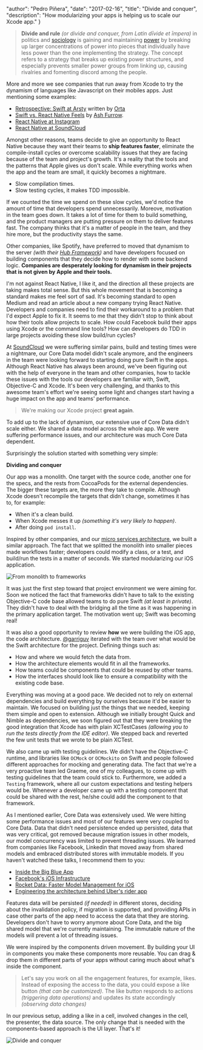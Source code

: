 
  "author": "Pedro Piñera",
  "date": "2017-02-16",
  "title": "Divide and conquer",
  "description": "How modularizing your apps is helping us to scale our Xcode app."
}




> **Divide and rule** _(or divide and conquer, from Latin dīvide et īmpera)_ in politics and [sociology](https://en.wikipedia.org/wiki/Sociology) is gaining and maintaining [power](<https://en.wikipedia.org/wiki/Power_(social_and_political)>) by breaking up larger concentrations of power into pieces that individually have less power than the one implementing the strategy. The concept refers to a strategy that breaks up existing power structures, and especially prevents smaller power groups from linking up, causing rivalries and fomenting discord among the people.

More and more we see companies that run away from Xcode to try the dynamism of languages like Javascript on their mobiles apps. Just mentioning some examples:

- [Retrospective: Swift at Arsty](http://artsy.github.io/blog/2017/02/05/Retrospective-Swift-at-Artsy/) written by [Orta](https://twitter.com/orta)
- [Swift vs. React Native Feels](https://ashfurrow.com/blog/swift-vs-react-native-feels/) by [Ash Furrow](https://ashfurrow.com/).
- [React Native at Instagram](https://engineering.instagram.com/react-native-at-instagram-dd828a9a90c7#.vph72j14f)
- [React Native at SoundCloud](https://developers.soundcloud.com/blog/react-native-at-soundcloud)

Amongst other reasons, teams decide to give an opportunity to React Native because they want their teams to **ship features faster**, eliminate the compile-install cycles or overcome scalability issues that they are facing because of the team and project's growth. It's a reality that the tools and the patterns that Apple gives us don't scale. While everything works when the app and the team are small, it quickly becomes a nightmare.

- Slow compilation times.
- Slow testing cycles, it makes TDD impossible.

If we counted the time we spend on these slow cycles, we'd notice the amount of time that developers spend unnecessarily. Moreove, motivation in the team goes down. It takes a lot of time for them to build something, and the product managers are putting pressure on them to deliver features fast. The company thinks that it's a matter of people in the team, and they hire more, but the productivity stays the same.

Other companies, like Spotify, have preferred to moved that dynamism to the server _(with their [Hub Framework](https://github.com/spotify/HubFramework))_ and have developers focused on building components that they decide how to render with some backend logic. **Companies are desperately looking for dynamism in their projects that is not given by Apple and their tools.**

I'm not against React Native, I like it, and the direction all these projects are taking makes total sense. But this whole movement that is becoming a standard makes me feel sort of sad. It's becoming standard to open Medium and read an article about a new company trying React Native. Developers and companies need to find their workaround to a problem that I'd expect Apple to fix it. It seems to me that they didn't stop to think about how their tools allow projects to scale. How could Facebook build their apps using Xcode or the command line tools? How can developers do TDD in large projects avoiding these slow build/run cycles?

At [SoundCloud](https://soundcloud.com) we were suffering similar pains, build and testing times were a nightmare, our Core Data model didn't scale anymore, and the engineers in the team were looking forward to starting doing pure Swift in the apps. Although React Native has always been around, we've been figuring out with the help of everyone in the team and other companies, how to tackle these issues with the tools our developers are familiar with, Swift, Objective-C and Xcode. It's been very challenging, and thanks to this awesome team's effort we're seeing some light and changes start having a huge impact on the app and teams' performance.

> We're making our Xcode project **great again**.

To add up to the lack of dynamism, our extensive use of Core Data didn't scale either. We shared a data model across the whole app. We were suffering performance issues, and our architecture was much Core Data dependent.

Surprisingly the solution started with something very simple:

**Dividing and conquer**

Our app was a monolith. One target with the source code, another one for the specs, and the rests from CocoaPods for the external dependencies. The bigger these targets are, the more they take to compile. Although Xcode doesn't recompile the targets that didn't change, sometimes it has to, for example:

- When it's a clean build.
- When Xcode messes it up _(something it's very likely to happen)_.
- After doing `pod install`.

Inspired by other companies, and our [micro services architecture](https://developers.soundcloud.com/blog/microservices-and-the-monolith), we built a similar approach. The fact that we splitted the monolith into smaller pieces made workflows faster; developers could modify a class, or a test, and build/run the tests in a matter of seconds. We started modularizing our iOS application.

![From monolith to frameworks](/images/posts/monolith_to_frameworks.png)

It was just the first step toward that project environment we were aiming for. Soon we noticed the fact that frameworks didn't have to talk to the existing Objective-C code base allowed teams to do pure Swift _(at least in private)_. They didn't have to deal with the bridging all the time as it was happening in the primary application target. The motivation went up; Swift was becoming real!

It was also a good opportunity to review **how** we were building the iOS app, the code architecture. [@garriguv](https://twitter.com/garriguv) iterated with the team over what would be the Swift architecture for the project. Defining things such as:

- How and where we would fetch the data from.
- How the architecture elements would fit in all the frameworks.
- How teams could be components that could be reused by other teams.
- How the interfaces should look like to ensure a compatibility with the existing code base.

Everything was moving at a good pace. We decided not to rely on external dependencies and build everything by ourselves because it'd be easier to maintain. We focused on building just the things that we needed, keeping them simple and open to extension. Although we initially brought Quick and Nimble as dependencies, we soon figured out that they were breaking the good integration that Xcode has with plain XCTestCases _(allowing you to run the tests directly from the IDE editor)_. We stepped back and reverted the few unit tests that we wrote to be plain XCTest.

We also came up with testing guidelines. We didn't have the Objective-C runtime, and libraries like `OCMock` or `OCMockito` on Swift and people followed different approaches for mocking and generating data. The fact that we're a very proactive team led Graeme, one of my colleagues, to come up with testing guidelines that the team could stick to. Furthermore, we added a `Testing` framework, where all our custom expectations and testing helpers would be. Whenever a developer came up with a testing component that could be shared with the rest, he/she could add the component to that framework.

As I mentioned earlier, Core Data was extensively used. We were hitting some performance issues and most of our features were very coupled to Core Data. Data that didn't need persistence ended up persisted, data that was very critical, got removed because migration issues in other models, our model concurrency was limited to prevent threading issues. We learned from companies like Facebook, Linkedin that moved away from shared models and embraced distributed stores with immutable models. If you haven't watched these talks, I recommend them to you:

- [Inside the Big Blue App](https://www.youtube.com/watch?v=-G8nZpif1rA)
- [Facebook's iOS Infrastructure](https://www.youtube.com/watch?v=XhXC4SKOGfQ)
- [Rocket Data: Faster Model Management for iOS](https://engineering.linkedin.com/blog/2016/07/rocket-data--faster-model-management-for-ios)
- [Engineering the architecture behind Uber's rider app](https://eng.uber.com/new-rider-app/)

Features data will be persisted _(if needed)_ in different stores, deciding about the invalidation policy, if migration is supported, and providing APIs in case other parts of the app need to access the data that they are storing. Developers don't have to worry anymore about Core Data, and the big shared model that we're currently maintaining. The immutable nature of the models will prevent a lot of threading issues.

We were inspired by the components driven movement. By building your UI in components you make these components more reusable. You can drag & drop them in different parts of your apps without caring much about what's inside the component.

> Let's say you work on all the engagement features, for example, likes. Instead of exposing the access to the data, you could expose a like button _(that can be customized)_. The like button responds to actions _(triggering data operations)_ and updates its state accordingly _(observing data changes)_

In our previous setup, adding a like in a cell, involved changes in the cell, the presenter, the data source. The only change that is needed with the components-based approach is the UI layer. That's it!

![Divide and conquer](/images/posts/divide-components.png)


    